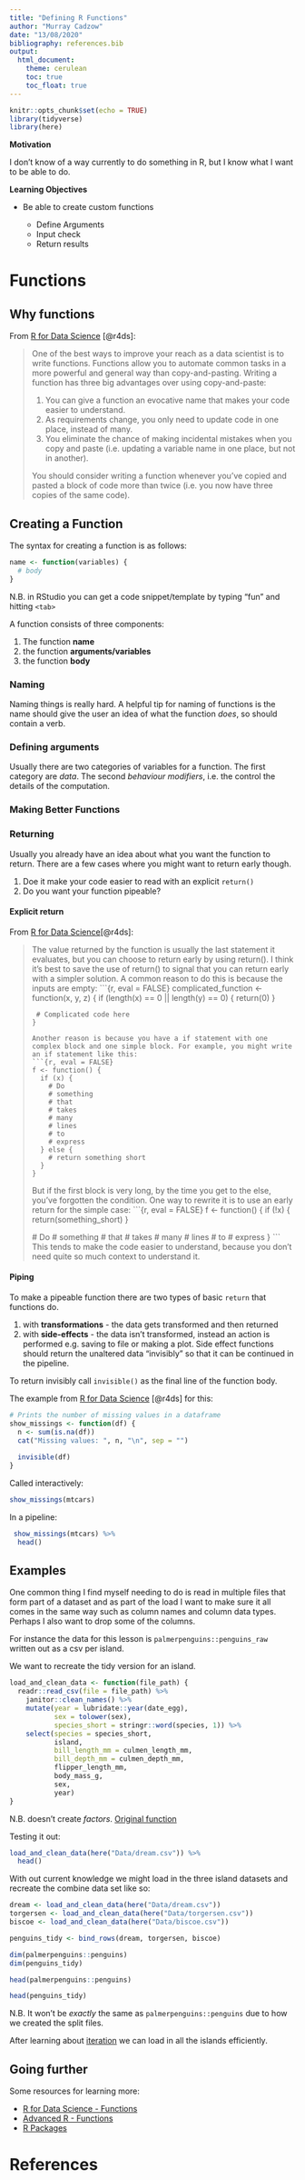 ```yaml
---
title: "Defining R Functions"
author: "Murray Cadzow"
date: "13/08/2020"
bibliography: references.bib
output: 
  html_document: 
    theme: cerulean
    toc: true
    toc_float: true
---
```


```r
knitr::opts_chunk$set(echo = TRUE)
library(tidyverse)
library(here)
```

**Motivation**

I don't know of a way currently to do something in R, but I know what I want to be able to do.

**Learning Objectives**

-   Be able to create custom functions

    -   Define Arguments
    -   Input check
    -   Return results

# Functions

## Why functions

From [R for Data Science](https://r4ds.had.co.nz/functions.html) [@r4ds]:

> One of the best ways to improve your reach as a data scientist is to write functions. Functions allow you to automate common tasks in a more powerful and general way than copy-and-pasting. Writing a function has three big advantages over using copy-and-paste:
>
> 1.  You can give a function an evocative name that makes your code easier to understand.
> 2.  As requirements change, you only need to update code in one place, instead of many.
> 3.  You eliminate the chance of making incidental mistakes when you copy and paste (i.e. updating a variable name in one place, but not in another).
>
> You should consider writing a function whenever you've copied and pasted a block of code more than twice (i.e. you now have three copies of the same code).

## Creating a Function

The syntax for creating a function is as follows:

```r
name <- function(variables) {
  # body
}
```

N.B. in RStudio you can get a code snippet/template by typing "fun" and hitting `<tab>`

A function consists of three components:

1.  The function **name**
2.  the function **arguments/variables**
3.  the function **body**

### Naming

Naming things is really hard. A helpful tip for naming of functions is the name should give the user an idea of what the function *does*, so should contain a verb.

### Defining arguments

Usually there are two categories of variables for a function. The first category are *data*. The second *behaviour modifiers*, i.e. the control the details of the computation.

### Making Better Functions



### Returning

Usually you already have an idea about what you want the function to return. There are a few cases where you might want to return early though.

1.  Doe it make your code easier to read with an explicit `return()`
2.  Do you want your function pipeable?

#### Explicit return

From [R for Data Science](https://r4ds.had.co.nz/functions.html#return-values)[@r4ds]:

> The value returned by the function is usually the last statement it evaluates, but you can choose to return early by using return(). I think it's best to save the use of return() to signal that you can return early with a simpler solution. A common reason to do this is because the inputs are empty:
>```{r, eval = FALSE}
>     complicated_function <- function(x, y, z) {
>      if (length(x) == 0 || length(y) == 0) {
>        return(0)
>      }
>        
>      # Complicated code here
>     }
>```
> Another reason is because you have a if statement with one complex block and one simple block. For example, you might write an if statement like this:
>```{r, eval = FALSE}
> f <- function() { 
>   if (x) { 
>     # Do 
>     # something 
>     # that 
>     # takes 
>     # many 
>     # lines 
>     # to 
>     # express 
>   } else {
>     # return something short 
>   } 
> } 
> ```
>But if the first block is very long, by the time you get to the else, you've forgotten the condition. One way to rewrite it is to use an early return for the simple case:
> ```{r, eval = FALSE}
>f <- function() { 
>   if (!x) { 
>      return(something_short) 
>   }
>
>   # Do 
>   # something 
>   # that 
>   # takes 
>   # many 
>   # lines 
>   # to 
>   # express 
>} 
>```
>This tends to make the code easier to understand, because you don't need quite so much context to understand it.

#### Piping

To make a pipeable function there are two types of basic `return` that functions do.

1. with **transformations** - the data gets transformed and then returned
2. with **side-effects** - the data isn't transformed, instead an action is performed e.g. saving to file or making a plot. Side effect functions should return the unaltered data "invisibly" so that it can be continued in the pipeline.

To return invisibly  call `invisible()` as the final line of the function body.

The example from [R for Data Science](https://r4ds.had.co.nz/functions.html#return-values) [@r4ds] for this:


```r
# Prints the number of missing values in a dataframe
show_missings <- function(df) {
  n <- sum(is.na(df))
  cat("Missing values: ", n, "\n", sep = "")
  
  invisible(df)
}
```

Called interactively:
```r
show_missings(mtcars)
```

In a pipeline:
```r
 show_missings(mtcars) %>% 
  head()
```

## Examples

One common thing I find myself needing to do is read in multiple files that form part of a dataset and as part of the load I want to make sure it all comes in the same way such as column names and column data types. Perhaps I also want to drop some of the columns.

For instance the data for this lesson is `palmerpenguins::penguins_raw` written out as a csv per island.

We want to recreate the tidy version for an island.

```r
load_and_clean_data <- function(file_path) {
  readr::read_csv(file = file_path) %>% 
    janitor::clean_names() %>%
    mutate(year = lubridate::year(date_egg),
           sex = tolower(sex),
           species_short = stringr::word(species, 1)) %>% 
    select(species = species_short, 
           island, 
           bill_length_mm = culmen_length_mm,
           bill_depth_mm = culmen_depth_mm, 
           flipper_length_mm, 
           body_mass_g, 
           sex, 
           year)
}
```
N.B. doesn't create _factors_. [Original function](https://github.com/allisonhorst/palmerpenguins/blob/master/data-raw/penguins.R) 

Testing it out:

```r
load_and_clean_data(here("Data/dream.csv")) %>% 
  head()
```


With out current knowledge we might load in the three island datasets and recreate the combine data set like so:
```r
dream <- load_and_clean_data(here("Data/dream.csv"))
torgersen <- load_and_clean_data(here("Data/torgersen.csv"))
biscoe <- load_and_clean_data(here("Data/biscoe.csv"))

penguins_tidy <- bind_rows(dream, torgersen, biscoe)
```

```r
dim(palmerpenguins::penguins)
dim(penguins_tidy)

head(palmerpenguins::penguins)

head(penguins_tidy)
```


N.B. It won't be _exactly_ the same as `palmerpenguins::penguins` due to how we created the split files.

After learning about [iteration](iteration.html) we can load in all the islands efficiently.

## Going further

Some resources for learning more:

- [R for Data Science - Functions](https://r4ds.had.co.nz/functions.html)
- [Advanced R - Functions](https://adv-r.hadley.nz/functions.html)
- [R Packages](https://r-pkgs.org)

# References


